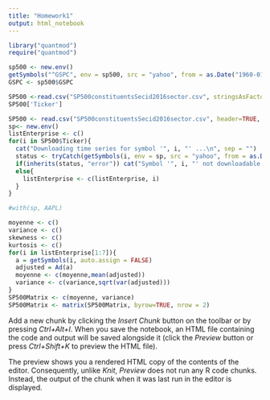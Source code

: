 ```yaml
---
title: "Homework1"
output: html_notebook
---
```


```r
library("quantmod")
require("quantmod")
```

```r
sp500 <- new.env()
getSymbols("^GSPC", env = sp500, src = "yahoo", from = as.Date("1960-01-04"), to = as.Date("2009-01-01"))
GSPC <- sp500$GSPC
```

```r
SP500 <-read.csv("SP500constituentsSecid2016sector.csv", stringsAsFactors = FALSE, strip.white = TRUE)
SP500['Ticker']
```

```r
SP500 <- read.csv("SP500constituentsSecid2016sector.csv", header=TRUE, sep=",")
sp<- new.env()
listEnterprise <- c()
for(i in SP500$Ticker){
  cat("Downloading time series for symbol '", i, "' ...\n", sep = "")
  status <- tryCatch(getSymbols(i, env = sp, src = "yahoo", from = as.Date("2007-01-01")), error = identity)
  if(inherits(status, "error")) cat("Symbol '", i, "' not downloadable!\n", sep = "")
  else{
    listEnterprise <- c(listEnterprise, i)
  }
}
```

```r
#with(sp, AAPL)
```
```r
moyenne <- c()
variance <- c()
skewness <- c()
kurtosis <- c()
for(i in listEnterprise[1:7]){
  a = getSymbols(i, auto.assign = FALSE)
  adjusted = Ad(a)
  moyenne <- c(moyenne,mean(adjusted))
  variance <- c(variance,sqrt(var(adjusted)))
}
SP500Matrix <- c(moyenne, variance)
SP500Matrix <- matrix(SP500Matrix, byrow=TRUE, nrow = 2)
```
Add a new chunk by clicking the *Insert Chunk* button on the toolbar or by pressing *Ctrl+Alt+I*.
When you save the notebook, an HTML file containing the code and output will be saved alongside it (click the *Preview* button or press *Ctrl+Shift+K* to preview the HTML file).

The preview shows you a rendered HTML copy of the contents of the editor. Consequently, unlike *Knit*, *Preview* does not run any R code chunks. Instead, the output of the chunk when it was last run in the editor is displayed.